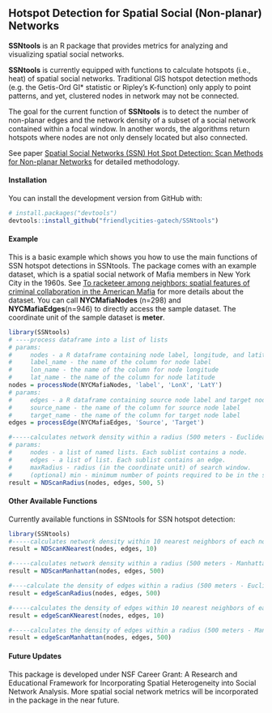 ## Hotspot Detection for Spatial Social (Non-planar) Networks 

**SSNtools** is an R package that provides metrics for analyzing and visualizing spatial social networks. 

**SSNtools** is currently equipped with functions to calculate hotspots (i.e., heat) of spatial social networks. Traditional GIS hotspot detection methods (e.g. the Getis-Ord GI* statistic or Ripley’s K-function) only apply to point patterns, and yet, clustered nodes in network may not be connected. 

The goal for the current function of **SSNtools** is to detect the number of non-planar edges and the network density of a subset of a social network contained within a focal window. In another words, the algorithms return hotspots where nodes are not only densely located but also connected. 

See paper [Spatial Social Networks (SSN) Hot Spot Detection: Scan Methods for Non-planar Networks](https://arxiv.org/pdf/2011.07702.pdf) for detailed methodology. 

#### Installation

You can install the development version from GitHub with:

``` r
# install.packages("devtools")
devtools::install_github("friendlycities-gatech/SSNtools")
```
#### Example

This is a basic example which shows you how to use the main functions of SSN hotspot detections in SSNtools. The package comes with an example dataset, which is a spatial social network of Mafia members in New York City in the 1960s. See [To racketeer among neighbors: spatial features of criminal collaboration in the American Mafia](https://drive.google.com/file/d/1guVURnryYUyXaJ3A7SoMFMpkv7CUx6He/view) for more details about the dataset. You can call **NYCMafiaNodes** (n=298) and **NYCMafiaEdges**(n=946) to directly access the sample dataset. The coordinate unit of the sample dataset is **meter**. 

```r
library(SSNtools)
# ----process dataframe into a list of lists 
# params:
#     nodes - a R dataframe containing node label, longitude, and latitude
#     label_name - the name of the column for node label
#     lon_name - the name of the column for node longitude 
#     lat_name - the name of the column for node latitude
nodes = processNode(NYCMafiaNodes, 'label', 'LonX', 'LatY')
# params:
#     edges - a R dataframe containing source node label and target node label
#     source_name - the name of the column for source node label
#     target_name - the name of the column for target node label
edges = processEdge(NYCMafiaEdges, 'Source', 'Target')

#-----calculates network density within a radius (500 meters - Euclidean distance) of each node in a network
# params:
#     nodes - a list of named lists. Each sublist contains a node.
#     edges - a list of list. Each sublist contains an edge.
#     maxRadius - radius (in the coordinate unit) of search window. 
#     (optional) min - minimum number of points required to be in the search window. Default to 3.
result = NDScanRadius(nodes, edges, 500, 5)
```

#### Other Available Functions 
Currently available functions in SSNtools for SSN hotspot detection:
```r
library(SSNtools)
#-----calculates network density within 10 nearest neighbors of each node in a network
result = NDScanKNearest(nodes, edges, 10)

#-----calculates network density within a radius (500 meters - Manhattan distance) of each node in a network
result = NDScanManhattan(nodes, edges, 500)

#----calculate the density of edges within a radius (500 meters - Euclidean distance) of every node in a graph
result = edgeScanRadius(nodes, edges, 500)

#-----calculates the density of edges within 10 nearest neighbors of each node in a network
result = edgeScanKNearest(nodes, edges, 10)

#-----calculates the density of edges within a radius (500 meters - Manhattan distance) of each node in a network
result = edgeScanManhattan(nodes, edges, 500)
```


#### Future Updates 
This package is developed under NSF Career Grant: A Research and Educational Framework for Incorporating Spatial Heterogeneity into Social Network Analysis. More spatial social network metrics will be incorporated in the package in the near future.  